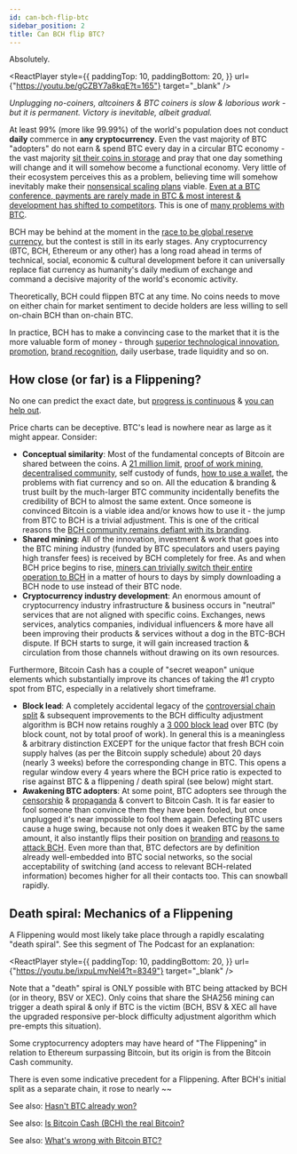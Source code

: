 ```yaml
---
id: can-bch-flip-btc
sidebar_position: 2
title: Can BCH flip BTC?
---
```



Absolutely.

<ReactPlayer
  style={{
    paddingTop: 10,
    paddingBottom: 20,
  }}
  url={"https://youtu.be/gCZBY7a8kqE?t=165"}
  target="_blank"
/>

_Unplugging no-coiners, altcoiners & BTC coiners is slow & laborious work - but it is permanent. Victory is inevitable, albeit gradual._

At least 99% (more like 99.99%) of the world's population does not conduct **daily** commerce in **any cryptocurrency**. Even the vast majority of BTC "adopters" do not earn & spend BTC every day in a circular BTC economy - the vast majority [sit their coins in storage](/faqs/BCH-vs-BTC/btc-savings-bch-checking) and pray that one day something will change and it will somehow become a functional economy. Very little of their ecosystem perceives this as a problem, believing time will somehow inevitably make their [nonsensical scaling plans](/faqs/BCH-vs-BTC/what-about-lightning-network) viable. [Even at a BTC conference, payments are rarely made in BTC & most interest & development has shifted to competitors](https://twitter.com/TheBCHPodcast/status/1512118959642136576). This is one of [many problems with BTC](/faqs/BCH-vs-BTC/hasnt-btc-already-won).

BCH may be behind at the moment in the [race to be global reserve currency](/faqs/Global-Reserve-Currency/what-do-you-mean-global-reserve-currency), but the contest is still in its early stages. Any cryptocurrency (BTC, BCH, Ethereum or any other) has a long road ahead in terms of technical, social, economic & cultural development before it can universally replace fiat currency as humanity's daily medium of exchange and command a decisive majority of the world's economic activity.

Theoretically, BCH could flippen BTC at any time. No coins needs to move on either chain for market sentiment to decide holders are less willing to sell on-chain BCH than on-chain BTC.

In practice, BCH has to make a convincing case to the market that it is the more valuable form of money - through [superior technological innovation](/faqs#tech), [promotion](/stats), [brand recognition](/faqs/BCH/will-bitcoin-cash-rebrand), daily userbase, trade liquidity and so on.

## How close (or far) is a Flippening?

No one can predict the exact date, but [progress is continuous](/faqs/Global-Reserve-Currency/how-will-BCH-onboard-the-entire-world) & [you can help out](/faqs/BCH/how-can-i-contribute-to-bitcoin-cash).

Price charts can be deceptive. BTC's lead is nowhere near as large as it might appear. Consider:

- **Conceptual similarity**: Most of the fundamental concepts of Bitcoin are shared between the coins. A [21 million limit](/faqs/BCH/will-bitcoin-cash-add-tail-emission), [proof of work mining](/faqs/BCH/will-bitcoin-cash-switch-to-pos), [decentralised community](/faqs/Decentralisation/is-bitcoin-cash-decentralised), self custody of funds, [how to use a wallet](/faqs/BCH/what-are-good-bch-wallets), the problems with fiat currency and so on. All the education & branding & trust built by the much-larger BTC community incidentally benefits the credibility of BCH to almost the same extent. Once someone is convinced Bitcoin is a viable idea and/or knows how to use it - the jump from BTC to BCH is a trivial adjustment. This is one of the critical reasons the [BCH community remains defiant with its branding](/faqs/BCH/will-bitcoin-cash-rebrand).
- **Shared mining**: All of the innovation, investment & work that goes into the BTC mining industry (funded by BTC speculators and users paying high transfer fees) is received by BCH completely for free. As and when BCH price begins to rise, [miners can trivially switch their entire operation to BCH](/faqs/BCH-vs-BTC/is-low-hashrate-a-problem) in a matter of hours to days by simply downloading a BCH node to use instead of their BTC node.
- **Cryptocurrency industry development**: An enormous amount of cryptocurrency industry infrastructure & business occurs in "neutral" services that are not aligned with specific coins. Exchanges, news services, analytics companies, individual influencers & more have all been improving their products & services without a dog in the BTC-BCH dispute. If BCH starts to surge, it will gain increased traction & circulation from those channels without drawing on its own resources.

Furthermore, Bitcoin Cash has a couple of "secret weapon" unique elements which substantially improve its chances of taking the #1 crypto spot from BTC, especially in a relatively short timeframe.

- **Block lead**: A completely accidental legacy of the [controversial chain split](/start#episode-8-of-10-bitcoin-cash) & subsequent improvements to the BCH difficulty adjustment algorithm is BCH now retains roughly a [3 000 block lead](https://cash.coin.dance/stats) over BTC (by block count, not by total proof of work). In general this is a meaningless & arbitrary distinction EXCEPT for the unique factor that fresh BCH coin supply halves (as per the Bitcoin supply schedule) about 20 days (nearly 3 weeks) before the corresponding change in BTC. This opens a regular window every 4 years where the BCH price ratio is expected to rise against BTC & a flippening / death spiral (see below) might start.
- **Awakening BTC adopters**: At some point, BTC adopters see through the [censorship](/faqs/BCH-vs-BTC/why-is-there-so-much-censorship-in-btc) & [propaganda](/faqs/BCH-vs-BTC/why-is-there-so-much-propaganda-in-btc) & convert to Bitcoin Cash. It is far easier to fool someone than convince them they have been fooled, but once unplugged it's near impossible to fool them again. Defecting BTC users cause a huge swing, because not only does it weaken BTC by the same amount, it also instantly flips their position on [branding](/faqs/BCH/will-bitcoin-cash-rebrand) and [reasons to attack BCH](/faqs/BCH-vs-BTC/why-do-btc-coiners-have-such-a-specific-vendetta-against-bch). Even more than that, BTC defectors are by definition already well-embedded into BTC social networks, so the social acceptability of switching (and access to relevant BCH-related information) becomes higher for all their contacts too. This can snowball rapidly.

## Death spiral: Mechanics of a Flippening

A Flippening would most likely take place through a rapidly escalating "death spiral". See this segment of The Podcast for an explanation:

<ReactPlayer
  style={{
    paddingTop: 10,
    paddingBottom: 20,
  }}
  url={"https://youtu.be/ixpuLmvNel4?t=8349"}
  target="_blank"
/>

Note that a "death" spiral is ONLY possible with BTC being attacked by BCH (or in theory, BSV or XEC). Only coins that share the SHA256 mining can trigger a death spiral & only if BTC is the victim (BCH, BSV & XEC all have the upgraded responsive per-block difficulty adjustment algorithm which pre-empts this situation).

Some cryptocurrency adopters may have heard of "The Flippening" in relation to Ethereum surpassing Bitcoin, but its origin is from the Bitcoin Cash community.

There is even some indicative precedent for a Flippening. After BCH's initial split as a separate chain, it rose to nearly ~~

See also: [Hasn't BTC already won?](/faqs/BCH-vs-BTC/hasnt-btc-already-won)

See also: [Is Bitcoin Cash (BCH) the real Bitcoin?](/faqs/BCH-vs-BTC/is-bch-the-real-bitcoin)

See also: [What's wrong with Bitcoin BTC?](/faqs/BCH-vs-BTC/whats-wrong-with-bitcoin-btc)
